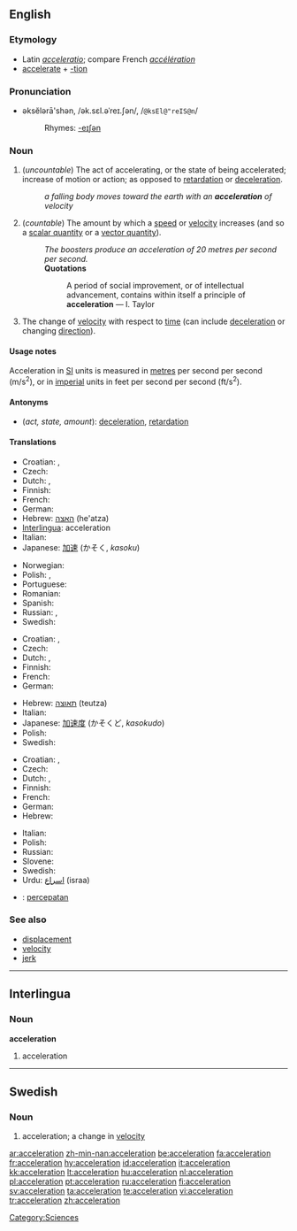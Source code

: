 ==English==

===Etymology===
*Latin ''[[acceleratio]]''; compare French ''[[accélération]]''
*[[accelerate]] + [[-tion]]

===Pronunciation===
*əksĕlərā'shən, /ək.sɛl.əˈreɪ.ʃən/, /<tt>@ksEl@"reIS@n</tt>/
*:Rhymes: [[Rhymes:English:-eɪʃǝn|-eɪʃǝn]]

===Noun===
{{en-noun|s|-}}

# <!--DefA-->(''uncountable'') The act of accelerating, or the state of being accelerated; increase of motion or action; as opposed to [[retardation]] or [[deceleration]].
#:''a falling body moves toward the earth with an '''acceleration''' of velocity''
# <!--DefB-->(''countable'') The amount by which a [[speed]] or [[velocity]] increases (and so a [[scalar quantity]] or a [[vector quantity]]).
#:''The boosters produce an acceleration of 20 metres per second per second.''
#:'''Quotations'''
#::A period of social improvement, or of intellectual advancement, contains within itself a principle of '''acceleration''' &mdash; I. Taylor
# <!--DefC-->{{physics}} The change of [[velocity]] with respect to [[time]] (can include [[deceleration]] or changing [[direction]]).

====Usage notes====
Acceleration in [[SI]] units is measured in [[metre]]s per second per second (m/s<sup>2</sup>), or in [[imperial]] units in feet per second per second (ft/s<sup>2</sup>).

====Antonyms====
*<!--DefA--><!--DefB--><!--DefC-->(''act, state, amount''): [[deceleration]], [[retardation]]

<!--these need to go on separate pages

====Derived terms====
''all from astronomy and physics''

*'''Acceleration of the moon''': the increase of the moon's mean motion in its orbit, in consequence of which its period of revolution is now shorter than in ancient times
*'''Acceleration and retardation of the tides''': See '''Priming of the tides''', under [[Priming]]
*'''Diurnal acceleration of the fixed stars''': the amount by which their apparent diurnal motion exceeds that of the sun, in consequence of which they daily come to the meridian of any place about three minutes fifty-six seconds of solar time earlier than on the day preceding
*'''Acceleration of the planets''': the increasing velocity of their motion, in proceeding from the apogee to the perigee of their orbits
-->

====Translations====

{{trans-top|act, state}}
* Croatian: {{t-|hr|akceleracija|f}}, {{t-|hr|ubrzanje|n}}
* Czech: {{t-|cs|zrychlení|n}}
* Dutch: {{t-|nl|versnelling|f}}, {{t-|nl|acceleratie|f}}
* Finnish: {{t-|fi|kiihdytys}}
* French: {{t+|fr|accélération|f}}
* German: {{t+|de|Beschleunigung|f}}
* Hebrew: [[האצה]] (he'atza) {{f}}
* [[Interlingua]]: acceleration
* Italian: {{t+|it|accelerazione|f}}
* Japanese: [[加速]] (かそく, ''kasoku'')
{{trans-mid}}
* Norwegian: {{t+|no|akselerasjon|m}}
* Polish: {{t-|pl|przyspieszenie|n}}, {{t-|pl|akceleracja|f}}
* Portuguese: {{t+|pt|aceleração|f}}
* Romanian: {{t-|ro|acceleraţie|f}}
* Spanish: {{t+|es|aceleración}}
* Russian: {{t+|ru|ускорение|f|sc=Cyrl}}, {{t-|ru|разгон|m|sc=Cyrl}}
* Swedish: {{t+|sv|acceleration|c}}
{{trans-bottom}}

{{trans-top|amount}}
* Croatian: {{t-|hr|akceleracija|f}}, {{t-|hr|ubrzanje|n}}
* Czech: {{t-|cs|zrychlení|n}}
* Dutch: {{t-|nl|versnelling|f}}, {{t-|nl|acceleratie|f}}
* Finnish: {{t+|fi|kiihtyvyys}}
* French: {{t+|fr|accélération|f}}
* German: {{t+|de|Beschleunigung|f}}
{{trans-mid}}
* Hebrew: [[תאוצה]] (teutza) {{f}}
* Italian: {{t+|it|accelerazione|f}}
* Japanese: [[加速度]] (かそくど, ''kasokudo'')
* Polish: {{t-|pl|przyspieszenie|n}}
* Swedish: {{t+|sv|acceleration|c}}
{{trans-bottom}}

{{trans-top|(physics)}}
* Croatian: {{t-|hr|akceleracija|f}}, {{t-|hr|ubrzanje|n}}
* Czech: {{t-|cs|zrychlení|n}}
* Dutch: {{t-|nl|versnelling|f}}, {{t-|nl|acceleratie|f}}
* Finnish: {{t+|fi|kiihtyvyys}}
* French: {{t+|fr|accélération|f}}
* German: {{t+|de|Beschleunigung|f}}
* Hebrew: {{t-|he|תאוצה|f|sc=Hebr}}
{{trans-mid}}
* Italian: {{t+|it|accelerazione|f}}
* Polish: {{t-|pl|przyspieszenie|n}}
* Russian: {{t+|ru|ускорение|f|sc=Cyrl}}
* Slovene: {{t+|sl|pospešek|m}}
* Swedish: {{t+|sv|acceleration|c}}
* Urdu: [[اسراع]] (israa) {{m}}
{{trans-bottom}}

{{checktrans-top}}
*{{ttbc|Indonesian}}: [[cepat|percepatan]]
{{trans-bottom}}

[[Category:Sciences]]

===See also===
*[[displacement]]
*[[velocity]]
*[[jerk]]

----

==Interlingua==

===Noun===
'''acceleration'''

# <!--DefA-->acceleration

----

==Swedish==

===Noun===
{{sv-noun-reg-er}}
{{infl|sv|noun|g=c}}

# <!--DefA-->acceleration; a change in [[velocity]]

[[ar:acceleration]]
[[zh-min-nan:acceleration]]
[[be:acceleration]]
[[fa:acceleration]]
[[fr:acceleration]]
[[hy:acceleration]]
[[id:acceleration]]
[[it:acceleration]]
[[kk:acceleration]]
[[lt:acceleration]]
[[hu:acceleration]]
[[nl:acceleration]]
[[pl:acceleration]]
[[pt:acceleration]]
[[ru:acceleration]]
[[fi:acceleration]]
[[sv:acceleration]]
[[ta:acceleration]]
[[te:acceleration]]
[[vi:acceleration]]
[[tr:acceleration]]
[[zh:acceleration]]